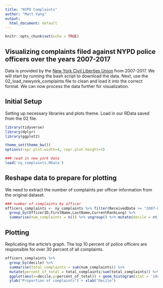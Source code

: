 ---
title: "NYPD Complaints"
author: "Matt Vang"
output:
  html_document: default
---

```{r setup, include=FALSE}
knitr::opts_chunk$set(echo = TRUE)
```

## Visualizing complaints filed against NYPD police officers over the years 2007-2017

Data is provided by the [New York Civil Liberties Union](https://github.com/new-york-civil-liberties-union/NYPD-Misconduct-Complaint-Database-Updated) from 2007-2017. We will start by running the bash script to download the data. Next, use the 02_load_newyork_complaints file to clean and load it into the correct format. We can now process the data further for visualization.

## Initial Setup

Setting up necessary libraries and plots theme. Load in our RData saved from the 02 file.

```{r libraries}
library(tidyverse)
library(dplyr)
library(ggplot2)

theme_set(theme_bw())
options(repr.plot.width=4, repr.plot.height=3)

### read in new york data
load('ny_complaints.RData')
```

## Reshape data to prepare for plotting

We need to extract the number of complaints per officer information from the original dataset.

```{r create new frame, warning=FALSE}
### number of complaints by officer
officers_complaints <- ny_complaints %>% filter(ReceivedDate >= "2007-01-01" & ReceivedDate < "2018-01-01") %>%
  group_by(OfficerID,FirstName,LastName,CurrentRankLong) %>%
  summarise(num_complaints = n()) %>% ungroup() %>% mutate(decile = ntile(num_complaints,10))
```

## Plotting

Replicating the article's graph. The top 10 percent of police officers are responsible for over 30 percent of all complaints.

```{r plot data, warning=FALSE}
officers_complaints %>%
  group_by(decile) %>%
  summarise(total_complaints = sum(num_complaints)) %>%
  mutate(percent_of_total = total_complaints/sum(total_complaints)) %>%
  ggplot(aes(x=decile,y=percent_of_total)) + geom_histogram(stat = 'identity') +
  ylab("Proportion of complaints") + xlab("Decile")
```

